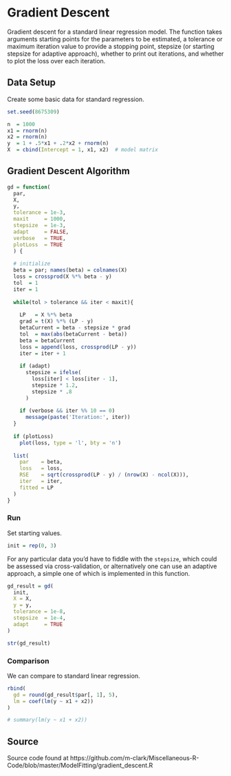 # Gradient Descent


Gradient descent for a standard linear regression model.  The function takes
arguments starting points for the parameters to be estimated, a tolerance or
maximum iteration value to provide a stopping point, stepsize (or starting
stepsize for adaptive approach), whether to print out iterations, and whether
to plot the loss over each iteration.



## Data Setup

Create some basic data for standard regression.

```r
set.seed(8675309)

n  = 1000
x1 = rnorm(n)
x2 = rnorm(n)
y  = 1 + .5*x1 + .2*x2 + rnorm(n)
X  = cbind(Intercept = 1, x1, x2)  # model matrix
```



## Gradient Descent Algorithm

```r
gd = function(
  par,
  X,
  y,
  tolerance = 1e-3,
  maxit     = 1000,
  stepsize  = 1e-3,
  adapt     = FALSE,
  verbose   = TRUE,
  plotLoss  = TRUE
  ) {
  
  # initialize
  beta = par; names(beta) = colnames(X)
  loss = crossprod(X %*% beta - y)
  tol  = 1
  iter = 1
  
  while(tol > tolerance && iter < maxit){
    
    LP   = X %*% beta
    grad = t(X) %*% (LP - y)
    betaCurrent = beta - stepsize * grad
    tol  = max(abs(betaCurrent - beta))
    beta = betaCurrent
    loss = append(loss, crossprod(LP - y))
    iter = iter + 1
    
    if (adapt)
      stepsize = ifelse(
        loss[iter] < loss[iter - 1],  
        stepsize * 1.2, 
        stepsize * .8
      )
    
    if (verbose && iter %% 10 == 0)
      message(paste('Iteration:', iter))
  }
  
  if (plotLoss)
    plot(loss, type = 'l', bty = 'n')
  
  list(
    par    = beta,
    loss   = loss,
    RSE    = sqrt(crossprod(LP - y) / (nrow(X) - ncol(X))), 
    iter   = iter,
    fitted = LP
  )
}
```

### Run

Set starting values.

```r
init = rep(0, 3)
```


For any particular data you'd have to fiddle with the `stepsize`, which could 
be assessed via cross-validation, or alternatively one can use an
adaptive approach, a simple one of which is implemented in this function.

```r
gd_result = gd(
  init,
  X = X,
  y = y,
  tolerance = 1e-8,
  stepsize  = 1e-4,
  adapt     = TRUE
)

str(gd_result)
```



### Comparison


We can compare to standard linear regression.

```r
rbind(
  gd = round(gd_result$par[, 1], 5),
  lm = coef(lm(y ~ x1 + x2))
)

# summary(lm(y ~ x1 + x2))
```







## Source

Source code found at https://github.com/m-clark/Miscellaneous-R-Code/blob/master/ModelFitting/gradient_descent.R

